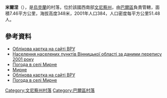 {{coord|49|1|56|N|27|41|30|E|scale:30000|display=title}}

'''米爾涅'''（{{lang-uk|Мирне}}），是[[烏克蘭|烏克蘭]]的村落，位於該國西南部[[文尼察州|文尼察州]]，由[[巴爾區|巴爾區]]負責管轄，面積7.46平方公里，海拔高度348米，2001年人口384，人口密度每平方公里51.48人。

==參考資料==
*[http://w1.c1.rada.gov.ua/pls/z7503/A005?rdat1=05.04.2015&rf7571=1355 Облікова картка на сайті ВРУ]
*[https://web.archive.org/web/20131014032212/http://pop-stat.mashke.org/ukraine-census-2001/vinnycka.htm Населення населених пунктів Вінницької області за даними перепису 2001 року]
*[http://weather.in.ua/ua/vinnickaja/15698 Погода в селі Мирне] {{Wayback|url=http://weather.in.ua/ua/vinnickaja/15698 |date=20160305220233 }}
*[http://w1.c1.rada.gov.ua/pls/z7503/A005?rdat1=05.04.2015&rf7571=1355 Мирне]
* [http://w1.c1.rada.gov.ua/pls/z7503/A005?rdat1=05.04.2015&rf7571=1355 Облікова картка на сайті ВРУ]
* [http://weather.in.ua/ua/vinnickaja/15698 Погода в селі Мирне] {{Wayback|url=http://weather.in.ua/ua/vinnickaja/15698 |date=20160305220233 }}

[[Category:文尼察州村落|Category:文尼察州村落]]
[[Category:巴爾區村落|Category:巴爾區村落]]


{{Vinnytsia-geo-stub}}